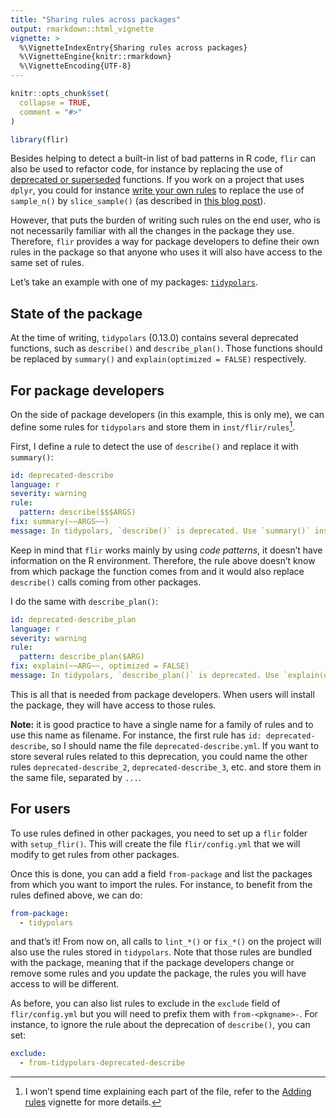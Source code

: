 ```yaml
---
title: "Sharing rules across packages"
output: rmarkdown::html_vignette
vignette: >
  %\VignetteIndexEntry{Sharing rules across packages}
  %\VignetteEngine{knitr::rmarkdown}
  %\VignetteEncoding{UTF-8}
---
```


```r
knitr::opts_chunk$set(
  collapse = TRUE,
  comment = "#>"
)
```

```r
library(flir)
```

Besides helping to detect a built-in list of bad patterns in R code, `flir` can also be used to refactor code, for instance by replacing the use of [deprecated or superseded](https://lifecycle.r-lib.org/articles/stages.html) functions.
If you work on a project that uses `dplyr`, you could for instance [write your own rules](https://flir.etiennebacher.com/articles/adding_rules) to replace the use of `sample_n()` by `slice_sample()` (as described in [this blog post](https://www.etiennebacher.com/posts/2025-05-23-refactoring-code-with-flir/)).

However, that puts the burden of writing such rules on the end user, who is not necessarily familiar with all the changes in the package they use. 
Therefore, `flir` provides a way for package developers to define their own rules in the package so that anyone who uses it will also have access to the same set of rules.

Let's take an example with one of my packages: [`tidypolars`](https://tidypolars.etiennebacher.com/).

## State of the package

At the time of writing, `tidypolars` (0.13.0) contains several deprecated functions, such as `describe()` and `describe_plan()`. Those functions should be replaced by `summary()` and `explain(optimized = FALSE)` respectively.

## For package developers

On the side of package developers (in this example, this is only me), we can define some rules for `tidypolars` and store them in `inst/flir/rules`^[I won't spend time explaining each part of the file, refer to the [Adding rules](https://flir.etiennebacher.com/articles/adding_rules) vignette for more details.].

First, I define a rule to detect the use of `describe()` and replace it with `summary()`:

```yaml
id: deprecated-describe
language: r
severity: warning
rule:
  pattern: describe($$$ARGS)
fix: summary(~~ARGS~~)
message: In tidypolars, `describe()` is deprecated. Use `summary()` instead.
```

Keep in mind that `flir` works mainly by using *code patterns*, it doesn't have information on the R environment.
Therefore, the rule above doesn't know from which package the function comes from and it would also replace `describe()` calls coming from other packages.

I do the same with `describe_plan()`:

```yaml
id: deprecated-describe_plan
language: r
severity: warning
rule:
  pattern: describe_plan($ARG)
fix: explain(~~ARG~~, optimized = FALSE)
message: In tidypolars, `describe_plan()` is deprecated. Use `explain(optimized = FALSE)` instead.
```

This is all that is needed from package developers. When users will install the package, they will have access to those rules.

**Note:** it is good practice to have a single name for a family of rules and to use this name as filename. 
For instance, the first rule has `id: deprecated-describe`, so I should name the file `deprecated-describe.yml`.
If you want to store several rules related to this deprecation, you could name the other rules `deprecated-describe_2`, `deprecated-describe_3`, etc. and store them in the same file, separated by `...`.

## For users

To use rules defined in other packages, you need to set up a `flir` folder with `setup_flir()`. 
This will create the file `flir/config.yml` that we will modify to get rules from other packages.

Once this is done, you can add a field `from-package` and list the packages from which you want to import the rules. For instance, to benefit from the rules defined above, we can do:

```yaml
from-package:
  - tidypolars
```

and that's it! From now on, all calls to `lint_*()` or `fix_*()` on the project will also use the rules stored in `tidypolars`.
Note that those rules are bundled with the package, meaning that if the package developers change or remove some rules and you update the package, the rules you will have access to will be different.

As before, you can also list rules to exclude in the `exclude` field of `flir/config.yml` but you will need to prefix them with `from-<pkgname>-`. 
For instance, to ignore the rule about the deprecation of `describe()`, you can set:

```yaml
exclude:
  - from-tidypolars-deprecated-describe
```
